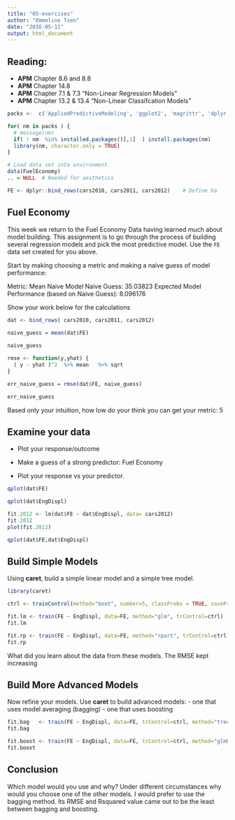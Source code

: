 ```yaml
---
title: "05-exercises"
author: "Emmeline Tsen"
date: "2016-05-11"
output: html_document
---
```


## Reading:
- **APM** Chapter 8.6 and 8.8 
- **APM** Chapter 14.8 
- **APM** Chapter 7.1 & 7.3 "Non-Linear Regression Models"
- **APM** Chapter 13.2 & 13.4 "Non-Linear Classifcation Models"


```r

packs <-  c('AppliedPredictiveModeling', 'ggplot2', 'magrittr', 'dplyr')

for( nm in packs ) { 
  # message(nm)
  if( ! nm  %in% installed.packages()[,1]  ) install.packages(nm)
  library(nm, character.only = TRUE)
}

# Load data set into environment
data(FuelEconomy)
.. = NULL  # Needed for aesthetics 

FE <- dplyr::bind_rows(cars2010, cars2011, cars2012)    # Define Da

```

## Fuel Economy 


This week we return to the Fuel Economy Data having learned much about model building. This assignment is to go through the process of building several regression models and pick the most predictive model. Use the `FE` data set created for you above.


Start by making choosing a metric and making a naive guess of model performance: 

Metric: Mean Naive Model
Naive Guess: 35.03823
Expected Model Performance (based on Naive Guess): 8.096176 

Show your work below for the calculations

```r
dat <- bind_rows( cars2010, cars2011, cars2012)  
  
naive_guess = mean(dat$FE)

naive_guess

rmse <- function(y,yhat) {
  ( y - yhat )^2  %>% mean   %>% sqrt 
}

err_naive_guess = rmse(dat$FE, naive_guess)

err_naive_guess
```


Based only your intuition, how low do your think you can get your metric: 5


## Examine your data

 * Plot your response/outcome 

 * Make a guess of a strong predictor: Fuel Economy  
 * Plot your response vs your predictor. 

```r
qplot(dat$FE)

qplot(dat$EngDispl)

fit.2012 <- lm(dat$FE ~ dat$EngDispl, data= cars2012)
fit.2012
plot(fit.2012)

qplot(dat$FE,dat$EngDispl)
```



## Build Simple Models

Using **caret**, build a simple linear model and a simple tree model. 

```r
library(caret)

ctrl <- trainControl(method="boot", number=5, classProbs = TRUE, savePredictions = TRUE) #train controls

fit.lm <- train(FE ~ EngDispl, data=FE, method="glm", trControl=ctrl)
fit.lm

fit.rp <- train(FE ~ EngDispl, data=FE, method="rpart", trControl=ctrl)
fit.rp

```


What did you learn about the data from these models.
The RMSE kept increasing


## Build More Advanced Models

Now refine your models. Use **caret** to build advanced models:
- one that uses model averaging (bagging) 
- one that uses boosting 

```r

fit.bag   <- train(FE ~ EngDispl, data=FE, trControl=ctrl, method="treebag")
fit.bag

fit.boost <- train(FE ~ EngDispl, data=FE, trControl=ctrl, method="glmboost")
fit.boost

```


## Conclusion 

Which model would you use and why?  Under different circumstances why would you choose one of the other models.
I would prefer to use the bagging method. Its RMSE and Rsquared value came out to be the least between bagging and boosting.
